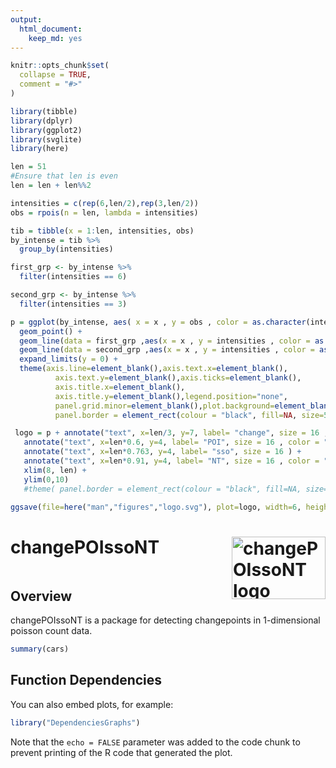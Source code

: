 ```yaml
---
output:
  html_document:
    keep_md: yes
---
```


<!-- README.md is generated from README.Rmd. Please edit that file -->

```r
knitr::opts_chunk$set(
  collapse = TRUE,
  comment = "#>"
)
```

```r

library(tibble)
library(dplyr)
library(ggplot2)
library(svglite)
library(here)

len = 51
#Ensure that len is even
len = len + len%%2

intensities = c(rep(6,len/2),rep(3,len/2))
obs = rpois(n = len, lambda = intensities)

tib = tibble(x = 1:len, intensities, obs)
by_intense = tib %>%
  group_by(intensities)

first_grp <- by_intense %>%
  filter(intensities == 6)

second_grp <- by_intense %>%
  filter(intensities == 3)

p = ggplot(by_intense, aes( x = x , y = obs , color = as.character(intensities) ) ) +
  geom_point() +
  geom_line(data = first_grp ,aes(x = x , y = intensities , color = as.character(intensities) )) +
  geom_line(data = second_grp ,aes(x = x , y = intensities , color = as.character(intensities) )) +
  expand_limits(y = 0) +
  theme(axis.line=element_blank(),axis.text.x=element_blank(),
          axis.text.y=element_blank(),axis.ticks=element_blank(),
          axis.title.x=element_blank(),
          axis.title.y=element_blank(),legend.position="none",
          panel.grid.minor=element_blank(),plot.background=element_blank(),
          panel.border = element_rect(colour = "black", fill=NA, size=5))

 logo = p + annotate("text", x=len/3, y=7, label= "change", size = 16 , color = "#55BCC2" ) + 
   annotate("text", x=len*0.6, y=4, label= "POI", size = 16 , color = "coral1" ) +
   annotate("text", x=len*0.763, y=4, label= "sso", size = 16 ) + 
   annotate("text", x=len*0.91, y=4, label= "NT", size = 16 , color = "coral1") +
   xlim(8, len) +
   ylim(0,10) 
   #theme( panel.border = element_rect(colour = "black", fill=NA, size=5) )
   
ggsave(file=here("man","figures","logo.svg"), plot=logo, width=6, height=4)
```

# changePOIssoNT <img src="man/figures/logo.svg" align="right" alt="changePOIssoNT logo" width="150" height="100" />

```r

```

## Overview

changePOIssoNT is a package for detecting changepoints in 1-dimensional poisson count data.

```r
summary(cars)
```

## Function Dependencies

You can also embed plots, for example:

```r
library("DependenciesGraphs")

```

Note that the `echo = FALSE` parameter was added to the code chunk to prevent printing of the R code that generated the plot.
